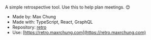 A simple retrospective tool. Use this to help plan meetings. 😊

- Made by: Max Chung
- Made with: TypeScript, React, GraphQL
- Repository: [retro](https://github.com/maxrchung/retro)
- Use: [https://retro.maxrchung.com](https://retro.maxrchung.com)
